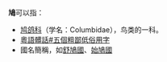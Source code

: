 '''鳩'''可以指：
*[[鸠鸽科|鸠鸽科]]（学名：Columbidae），鸟类的一科。
*[[粵語髒話#五個粗鄙低俗用字|粵語髒話#五個粗鄙低俗用字]]
*國名簡稱，如[[舒鳩國|舒鳩國]]、[[始鳩國|始鳩國]]

{{disambig|Cat=一字消歧義}}